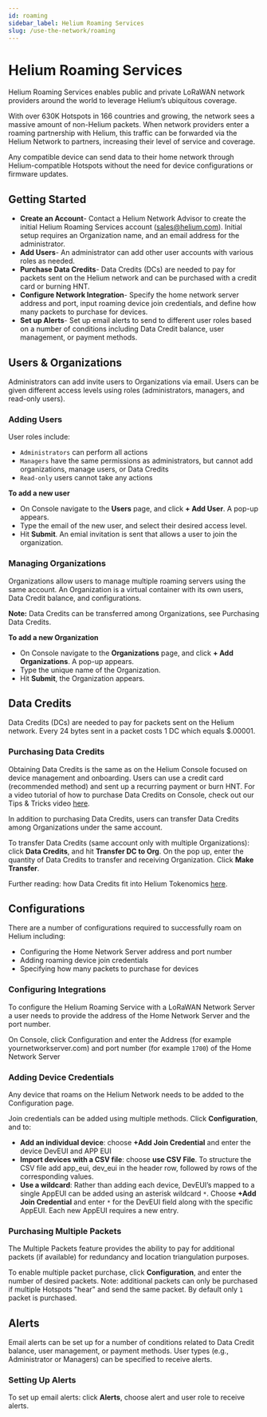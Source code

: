 ```yaml
---
id: roaming 
sidebar_label: Helium Roaming Services
slug: /use-the-network/roaming
---
```


# Helium Roaming Services

Helium Roaming Services enables public and private LoRaWAN network providers around the world to leverage Helium’s ubiquitous coverage. 

With over 630K Hotspots in 166 countries and growing, the network sees a massive amount of non-Helium packets. When network providers enter a roaming partnership with Helium, this traffic can be forwarded via the Helium Network to partners, increasing their level of service and coverage. 

Any compatible device can send data to their home network through Helium-compatible Hotspots without the need for device configurations or firmware updates.

## Getting Started
- **Create an Account**- Contact a Helium Network Advisor to create the initial Helium Roaming Services account (sales@helium.com). Initial setup requires an Organization name, and an email address for the administrator.
- **Add Users**- An administrator can add other user accounts with various roles as needed.
- **Purchase Data Credits**- Data Credits (DCs) are needed to pay for packets sent on the Helium network and can be purchased with a credit card or burning HNT.
- **Configure Network Integration**- Specify the home network server address and port, input roaming device join credentials, and define how many packets to purchase for devices.
- **Set up Alerts**- Set up email alerts to send to different user roles based on a number of conditions including Data Credit balance, user management, or payment methods. 

## Users & Organizations 

Administrators can add invite users to Organizations via email. Users can be given different access levels using roles (administrators, managers, and read-only users). 

### Adding Users

User roles include:
- `Administrators` can perform all actions 
- `Managers` have the same permissions as administrators, but cannot add organizations, manage users, or Data Credits
- `Read-only` users cannot take any actions

**To add a new user** 
- On Console navigate to the **Users** page, and click **+ Add User**. A pop-up appears. 
- Type the email of the new user, and select their desired access level. 
- Hit **Submit**. An emial invitation is sent that allows a user to join the organization.

### Managing Organizations 
Organizations allow users to manage multiple roaming servers using the same account. An Organization is a virtual container with its own users, Data Credit balance, and configurations. 

**Note:** Data Credits can be transferred among Organizations, see Purchasing Data Credits.

**To add a new Organization** 
- On Console navigate to the **Organizations** page, and click **+ Add Organizations**. A pop-up appears. 
- Type the unique name of the Organization.
- Hit **Submit**, the Organization appears. 

## Data Credits

Data Credits (DCs) are needed to pay for packets sent on the Helium network. Every 24 bytes sent in a packet costs 1 DC which equals $.00001.

### Purchasing Data Credits

Obtaining Data Credits is the same as on the Helium Console focused on device management and onboarding. Users can use a credit card (recommended method) and sent up a recurring payment or burn HNT. For a video tutorial of how to purchase Data Credits on Console, check out our Tips & Tricks video [here](https://youtu.be/jyMGLymuOCE).

In addition to purchasing Data Credits, users can transfer Data Credits among Organizations under the same account. 

To transfer Data Credits (same account only with multiple Organizations): click **Data Credits**, and hit **Transfer DC to Org**. On the pop up, enter the quantity of Data Credits to transfer and receiving Organization. Click **Make Transfer**.

Further reading: how Data Credits fit into Helium Tokenomics [here](https://docs.helium.com/blockchain/helium-token/#data-credits-and-burn-and-mint-economics).

## Configurations

There are a number of configurations required to successfully roam on Helium including:
- Configuring the Home Network Server address and port number
- Adding roaming device join credentials
- Specifying how many packets to purchase for devices

### Configuring Integrations

To configure the Helium Roaming Service with a LoRaWAN Network Server a user needs to provide the address of the Home Network Server and the port number.

On Console, click Configuration and enter the Address (for example yournetworkserver.com) and port number (for example `1700`) of the Home Network Server

### Adding Device Credentials

Any device that roams on the Helium Network needs to be added to the Configuration page. 

Join credentials can be added using multiple methods. Click **Configuration**, and to:

- **Add an individual device**: choose **+Add Join Credential** and enter the device DevEUI and APP EUI
- **Import devices with a CSV file**: choose **use CSV File**. To structure the CSV file add app_eui, dev_eui in the header row, followed by rows of the corresponding values.
- **Use a wildcard**: Rather than adding each device, DevEUI’s mapped to a single AppEUI can be added using an asterisk wildcard `*`. Choose **+Add Join Credential** and enter `*` for the DevEUI field along with the specific AppEUI. Each new AppEUI requires a new entry.

### Purchasing Multiple Packets

The Multiple Packets feature provides the ability to pay for additional packets (if available) for redundancy and location triangulation purposes. 

To enable multiple packet purchase, click **Configuration**, and enter the number of desired packets. Note: additional packets can only be purchased if multiple Hotspots "hear" and send the same packet. By default only `1` packet is purchased.

## Alerts

Email alerts can be set up for a number of conditions related to Data Credit balance, user management, or payment methods. User types (e.g., Administrator or Managers) can be specified to receive alerts.

### Setting Up Alerts

To set up email alerts: click **Alerts**, choose alert and user role to receive alerts.